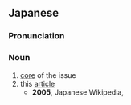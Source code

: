==Japanese==
{{ja-kanjitab|ほん|こう|yomi=on}}

===Pronunciation===
{{ja-pron|ほんこう|y=on}}

===Noun===
{{ja-noun|ほんこう}}

# [[core]] of the issue
# this [[article]]
#* '''2005''', Japanese Wikipedia, {{w2|ja|北回帰線}}
#*: {{ja-usex|本項では地球の北回帰線について述べる。|ほんこう で は ちきゅう の きたかいきせん に ついて のべる。|This article is about the Earth's Tropic of Cancer.}}